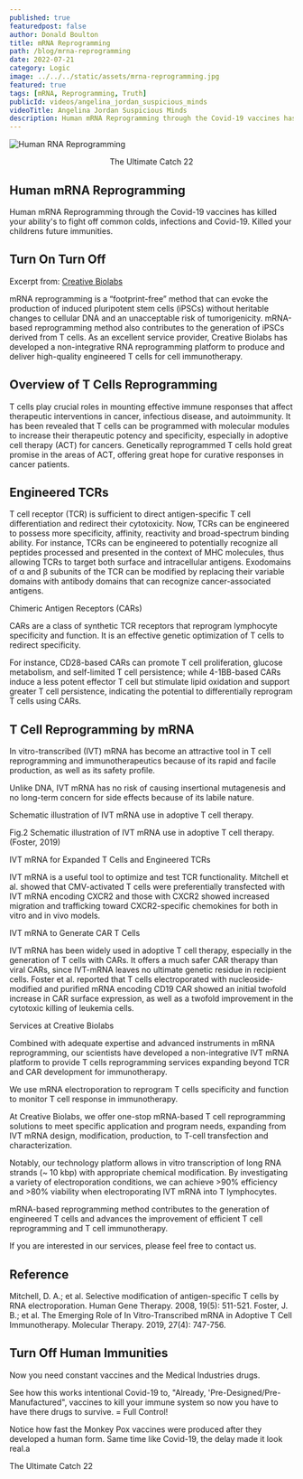 ```yaml
---
published: true
featuredpost: false
author: Donald Boulton
title: mRNA Reprogramming
path: /blog/mrna-reprogramming
date: 2022-07-21
category: Logic
image: ../../../static/assets/mrna-reprogramming.jpg
featured: true
tags: [mRNA, Reprogramming, Truth]
publicId: videos/angelina_jordan_suspicious_minds
videoTitle: Angelina Jordan Suspicious Minds
description: Human mRNA Reprogramming through the Covid-19 vaccines has killed your ability's to fight off common colds, infections and Covid-19. Killed your childrens future immunities.
---
```


![Human RNA Reprogramming](../../../static/assets/mrna-reprogramming.jpg)

<Center>The Ultimate Catch 22</Center>

## Human mRNA Reprogramming

Human mRNA Reprogramming through the Covid-19 vaccines has killed your ability's to fight off common colds, infections and Covid-19. Killed your childrens future immunities.

## Turn On Turn Off

Excerpt from: [Creative Biolabs](https://mrna.creative-biolabs.com/custom-t-cell-reprogramming-by-mrna.htm?msclkid=2b3c2f3f6f2f15f2b5814de5db686172&utm_source=bing&utm_medium=cpc&utm_campaign=ZJK-mRNA-Service-20201231&utm_term=%2BT%20cell%20%2BmRNA&utm_content=1-4-1%20T%20cell%20Reprogramminga)

<WavyHr className="mt-1 mb-1 text-fuchsia-600" />

mRNA reprogramming is a “footprint-free” method that can evoke the production of induced pluripotent stem cells (iPSCs) without heritable changes to cellular DNA and an unacceptable risk of tumorigenicity. mRNA-based reprogramming method also contributes to the generation of iPSCs derived from T cells. As an excellent service provider, Creative Biolabs has developed a non-integrative RNA reprogramming platform to produce and deliver high-quality engineered T cells for cell immunotherapy.

## Overview of T Cells Reprogramming

T cells play crucial roles in mounting effective immune responses that affect therapeutic interventions in cancer, infectious disease, and autoimmunity. It has been revealed that T cells can be programmed with molecular modules to increase their therapeutic potency and specificity, especially in adoptive cell therapy (ACT) for cancers. Genetically reprogrammed T cells hold great promise in the areas of ACT, offering great hope for curative responses in cancer patients.

## Engineered TCRs

T cell receptor (TCR) is sufficient to direct antigen-specific T cell differentiation and redirect their cytotoxicity. Now, TCRs can be engineered to possess more specificity, affinity, reactivity and broad-spectrum binding ability. For instance, TCRs can be engineered to potentially recognize all peptides processed and presented in the context of MHC molecules, thus allowing TCRs to target both surface and intracellular antigens. Exodomains of α and β subunits of the TCR can be modified by replacing their variable domains with antibody domains that can recognize cancer-associated antigens.

Chimeric Antigen Receptors (CARs)

CARs are a class of synthetic TCR receptors that reprogram lymphocyte specificity and function. It is an effective genetic optimization of T cells to redirect specificity. 

For instance, CD28-based CARs can promote T cell proliferation, glucose metabolism, and self-limited T cell persistence; while 4-1BB-based CARs induce a less potent effector T cell but stimulate lipid oxidation and support greater T cell persistence, indicating the potential to differentially reprogram T cells using CARs.

## T Cell Reprogramming by mRNA

In vitro-transcribed (IVT) mRNA has become an attractive tool in T cell reprogramming and immunotherapeutics because of its rapid and facile production, as well as its safety profile. 

Unlike DNA, IVT mRNA has no risk of causing insertional mutagenesis and no long-term concern for side effects because of its labile nature.

Schematic illustration of IVT mRNA use in adoptive T cell therapy.

Fig.2 Schematic illustration of IVT mRNA use in adoptive T cell therapy. 
(Foster, 2019)

IVT mRNA for Expanded T Cells and Engineered TCRs

IVT mRNA is a useful tool to optimize and test TCR functionality. Mitchell et al. showed that CMV-activated T cells were preferentially transfected with IVT mRNA encoding CXCR2 and those with CXCR2 showed increased migration and trafficking toward CXCR2-specific chemokines for both in vitro and in vivo models.

IVT mRNA to Generate CAR T Cells

IVT mRNA has been widely used in adoptive T cell therapy, especially in the generation of T cells with CARs. It offers a much safer CAR therapy than viral CARs, since IVT-mRNA leaves no ultimate genetic residue in recipient cells. Foster et al. reported that T cells electroporated with nucleoside-modified and purified mRNA encoding CD19 CAR showed an initial twofold increase in CAR surface expression, as well as a twofold improvement in the cytotoxic killing of leukemia cells.

Services at Creative Biolabs

Combined with adequate expertise and advanced instruments in mRNA reprogramming, our scientists have developed a non-integrative IVT mRNA platform to provide T cells reprogramming services expanding beyond TCR and CAR development for immunotherapy. 

We use mRNA electroporation to reprogram T cells specificity and function to monitor T cell response in immunotherapy.

At Creative Biolabs, we offer one-stop mRNA-based T cell reprogramming solutions to meet specific application and program needs, expanding from IVT mRNA design, modification, production, to T-cell transfection and characterization. 

Notably, our technology platform allows in vitro transcription of long RNA strands (~ 10 kbp) with appropriate chemical modification. By investigating a variety of electroporation conditions, we can achieve >90% efficiency and >80% viability when electroporating IVT mRNA into T lymphocytes.

mRNA-based reprogramming method contributes to the generation of engineered T cells and advances the improvement of efficient T cell reprogramming and T cell immunotherapy. 

If you are interested in our services, please feel free to contact us.

## Reference

Mitchell, D. A.; et al. Selective modification of antigen-specific T cells by RNA electroporation. Human Gene Therapy. 2008, 19(5): 511-521.
Foster, J. B.; et al. The Emerging Role of In Vitro-Transcribed mRNA in Adoptive T Cell Immunotherapy. Molecular Therapy. 2019, 27(4): 747-756.

<WavyHr className="mt-1 mb-1 text-fuchsia-600" />

## Turn Off Human Immunities

Now you need constant vaccines and the Medical Industries drugs. 

See how this works intentional Covid-19 to, "Already, 'Pre-Designed/Pre-Manufactured", vaccines to kill your immune system so now you have to have there drugs to survive. = Full Control!

Notice how fast the Monkey Pox vaccines were produced after they developed a human form. Same time like Covid-19, the delay made it look real.a

The Ultimate Catch 22

<WavyHr className="mt-1 mb-1 text-fuchsia-600" />